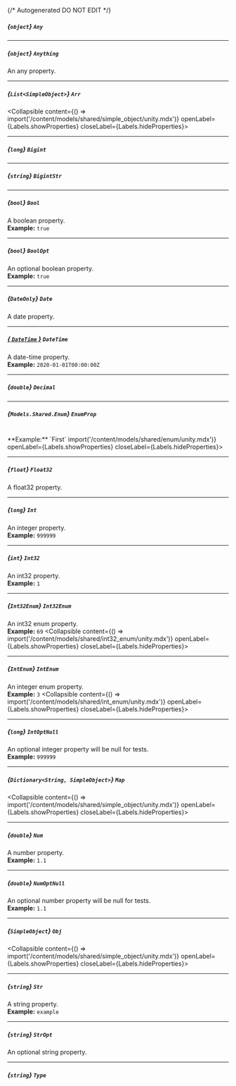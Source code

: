 {/* Autogenerated DO NOT EDIT  */}

##### *{`object`}* `Any`

---
##### *{`object`}* `Anything`
An any property.

---
##### *{`List<SimpleObject>`}* `Arr`
<Collapsible content={() => import('/content/models/shared/simple_object/unity.mdx')} openLabel={Labels.showProperties} closeLabel={Labels.hideProperties}>
</Collapsible>

---
##### *{`long`}* `Bigint`

---
##### *{`string`}* `BigintStr`

---
##### *{`bool`}* `Bool`
A boolean property.
<br/>
**Example:** `true`

---
##### *{`bool`}* `BoolOpt`
An optional boolean property.
<br/>
**Example:** `true`

---
##### *{`DateOnly`}* `Date`
A date property.

---
##### [*{ `DateTime` }*](https://learn.microsoft.com/en-us/dotnet/api/system.datetime?view=net-5.0) `DateTime`
A date\-time property.
<br/>
**Example:** `2020-01-01T00:00:00Z`

---
##### *{`double`}* `Decimal`

---
##### *{`Models.Shared.Enum`}* `EnumProp`
<br/>
**Example:** `First`
<Collapsible content={() => import('/content/models/shared/enum/unity.mdx')} openLabel={Labels.showProperties} closeLabel={Labels.hideProperties}>
</Collapsible>

---
##### *{`float`}* `Float32`
A float32 property.

---
##### *{`long`}* `Int`
An integer property.
<br/>
**Example:** `999999`

---
##### *{`int`}* `Int32`
An int32 property.
<br/>
**Example:** `1`

---
##### *{`Int32Enum`}* `Int32Enum`
An int32 enum property.
<br/>
**Example:** `69`
<Collapsible content={() => import('/content/models/shared/int32_enum/unity.mdx')} openLabel={Labels.showProperties} closeLabel={Labels.hideProperties}>
</Collapsible>

---
##### *{`IntEnum`}* `IntEnum`
An integer enum property.
<br/>
**Example:** `3`
<Collapsible content={() => import('/content/models/shared/int_enum/unity.mdx')} openLabel={Labels.showProperties} closeLabel={Labels.hideProperties}>
</Collapsible>

---
##### *{`long`}* `IntOptNull`
An optional integer property will be null for tests.
<br/>
**Example:** `999999`

---
##### *{`Dictionary<String, SimpleObject>`}* `Map`
<Collapsible content={() => import('/content/models/shared/simple_object/unity.mdx')} openLabel={Labels.showProperties} closeLabel={Labels.hideProperties}>
</Collapsible>

---
##### *{`double`}* `Num`
A number property.
<br/>
**Example:** `1.1`

---
##### *{`double`}* `NumOptNull`
An optional number property will be null for tests.
<br/>
**Example:** `1.1`

---
##### *{`SimpleObject`}* `Obj`
<Collapsible content={() => import('/content/models/shared/simple_object/unity.mdx')} openLabel={Labels.showProperties} closeLabel={Labels.hideProperties}>
</Collapsible>

---
##### *{`string`}* `Str`
A string property.
<br/>
**Example:** `example`

---
##### *{`string`}* `StrOpt`
An optional string property.

---
##### *{`string`}* `Type`


